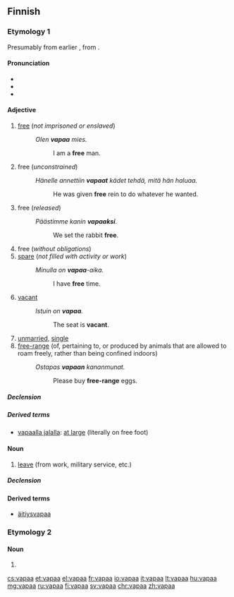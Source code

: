 ==Finnish==

===Etymology 1===
Presumably from earlier {{term/t|fi||*vapada}}, from {{etyl|sla-pro|fi}} {{term/t|sla-pro|*sveboda}}.

====Pronunciation====
* {{IPA|lang=fi|[ˈʋɑpɑː]}}
* {{rhymes|ɑpɑː|lang=fi}}
* {{hyphenation|va|paa|lang=fi}}

====Adjective====
{{fi-adj||vapaampi|vapain}}

# [[free]] (''not imprisoned or enslaved'')
#: ''Olen '''vapaa''' mies.''
#:: I am a '''free''' man.
# free (''unconstrained'')
#: ''Hänelle annettiin '''vapaat''' kädet tehdä, mitä hän haluaa.''
#:: He was given '''free''' rein to do whatever he wanted.
# free (''released'')
#: ''Päästimme kanin '''vapaaksi'''.''
#:: We set the rabbit '''free'''.
# free (''without obligations'')
# [[spare]] (''not filled with activity or work'')
#: ''Minulla on '''vapaa'''-aika.''
#:: I have '''free''' time.
# [[vacant]]
#: ''Istuin on '''vapaa'''.''
#:: The seat is '''vacant'''.
# [[unmarried]], [[single]]
# [[free-range]] (of, pertaining to, or produced by animals that are allowed to roam freely, rather than being confined indoors)
#: ''Ostapas '''vapaan''' kananmunat.''
#:: Please buy '''free-range''' eggs.

=====Declension=====
{{fi-decl-vapaa|pos=adj|vapa|a|a}}

=====Derived terms=====
* [[vapaalla jalalla]]: [[at large]] (literally on free foot)

====Noun====
{{fi-noun}}

# [[leave]] (from work, military service, etc.)

=====Declension=====
{{fi-decl-vapaa|vapa}}

====Derived terms====
* [[äitiysvapaa]]

===Etymology 2===

====Noun====
{{head|fi|noun form}}

# {{fi-form of|type=noun|case=partitive|pl=singular|vapa}}

[[cs:vapaa]]
[[et:vapaa]]
[[el:vapaa]]
[[fr:vapaa]]
[[io:vapaa]]
[[it:vapaa]]
[[lt:vapaa]]
[[hu:vapaa]]
[[mg:vapaa]]
[[ru:vapaa]]
[[fi:vapaa]]
[[sv:vapaa]]
[[chr:vapaa]]
[[zh:vapaa]]